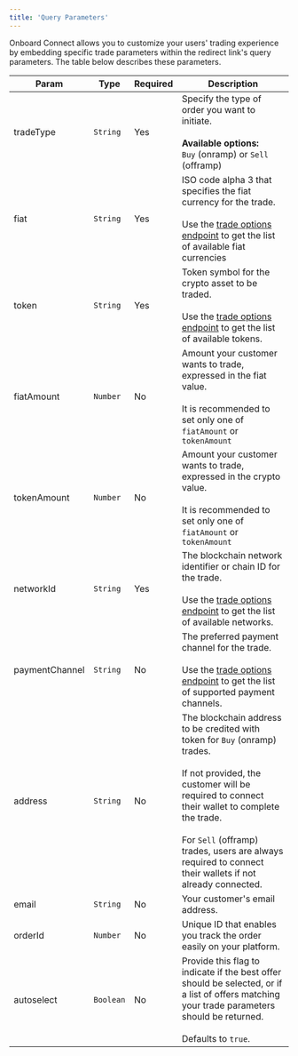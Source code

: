 ```yaml
---
title: 'Query Parameters'
---
```


Onboard Connect allows you to customize your users' trading experience by embedding specific trade parameters within the redirect link's query parameters. The table below describes these parameters.

| Param            | Type | Required                                                     | Description         |
| -------------------------| ---| ------------------------------------------------------------------------ | -----------------------  |
tradeType | `String` | Yes| Specify the type of order you want to initiate.<br/><br/>**Available options:**<br/>  `Buy` (onramp) or `Sell` (offramp)|
fiat | `String` | Yes| ISO code alpha 3 that specifies the fiat currency for the trade.<br/><br/>Use the [trade options endpoint](/api-reference/endpoint/create) to get the list of available fiat currencies|
token | `String` | Yes| Token symbol for the crypto asset to be traded.<br/><br/>Use the [trade options endpoint](/api-reference/endpoint/create) to get the list of available tokens.|
fiatAmount | `Number` | No| Amount your customer wants to trade, expressed in the fiat value.<br/><br/> It is recommended to set only one of `fiatAmount` or `tokenAmount`|
tokenAmount | `Number` | No| Amount your customer wants to trade, expressed in the crypto value.<br/><br/> It is recommended to set only one of `fiatAmount` or `tokenAmount`|
networkId | `String` | Yes| The blockchain network identifier or chain ID for the trade.<br/><br/> Use the [trade options endpoint](/api-reference/endpoint/create) to get the list of available networks.|
paymentChannel | `String` | No| The preferred payment channel for the trade.<br/><br/> Use the [trade options endpoint](/api-reference/endpoint/create) to get the list of supported payment channels.|
address | `String` | No| The blockchain address to be credited with token for `Buy` (onramp) trades.<br/><br/> If not provided, the customer will be required to connect their wallet to complete the trade.<br/><br/>For `Sell` (offramp) trades, users are always required to connect their wallets if not already connected.|
email | `String` | No| Your customer's email address.|
orderId | `Number` | No| Unique ID that enables you track the order easily on your platform.|
autoselect | `Boolean` | No| Provide this flag to indicate if the best offer should be selected, or if a list of offers matching your trade parameters should be returned.<br/><br/>Defaults to `true`.|